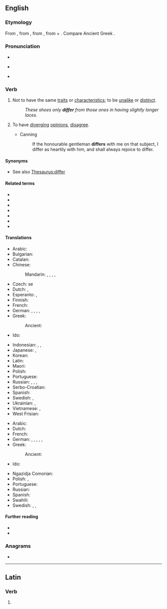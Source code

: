 ==English==

===Etymology===
{{PIE root|en|bʰer}}
From {{etyl|enm|en}} {{m|enm|differen}}, from {{etyl|fro|en}} {{m|fro|differer}}, from {{etyl|la|en}} {{m|la|differō||carry apart, put off, defer; differ}}, from {{m|la|dis-||apart}} + {{m|la|ferō||carry, bear}}. Compare Ancient Greek {{m|grc|διαφέρω}}.

===Pronunciation===
* {{audio|en-us-differ.ogg|Audio (US)|lang=en}}
* {{a|UK}} {{IPA|/ˈdɪfə/|lang=en}}
* {{rhymes|ɪfə(r)|lang=en}}

===Verb===
{{en-verb}}

# {{lb|en|intransitive}} Not to have the same [[trait]]s or [[characteristic]]s; to be [[unalike]] or [[distinct]].
#: ''These shoes only '''differ''' from those ones in having slightly longer laces.''
# {{lb|en|intransitive|people, groups, etc.}} To have [[diverge|diverging]] [[opinion]]s, [[disagree]].
#* Canning
#*: If the honourable gentleman '''differs''' with me on that subject, I differ as heartily with him, and shall always rejoice to differ.

====Synonyms====
* {{sense|to not have the same characteristics}} See also [[Thesaurus:differ]]

====Related terms====
* {{l|en|different}}
* {{l|en|difference}}
* {{l|en|differential}}
* {{l|en|differentiate}}
* {{l|en|differentiation}}
* {{l|en|agree to differ}}
* {{l|en|beg to differ}}

====Translations====
{{trans-top|not to have the same characteristics}}
* Arabic: {{t|ar|اِخْتَلَفَ}}
* Bulgarian: {{t+|bg|различавам|tr=različávam se|alt=различавам се}}
* Catalan: {{t+|ca|diferir}}
* Chinese:
*: Mandarin: {{t+|cmn|不同|tr=bùtóng|sc=Hani}}, {{t+|cmn|差別|sc=Hani}}, {{t+|cmn|差别|tr=chābié|sc=Hani}}, {{t+|cmn|不一樣|sc=Hani}}, {{t+|cmn|不一样|tr=bù yīyàng|sc=Hani}}
* Czech: {{t|cs|lišit}} se
* Dutch: {{t+|nl|verschillen}}, {{t+|nl|afwijken}}
* Esperanto: {{t|eo|malsimili}}, {{t|eo|diferenci}}
* Finnish: {{t+|fi|erota}}
* French: {{t+|fr|différer}}
* German: {{t+|de|unterscheiden|alt=sich unterscheiden}}, {{t+|de|abweichen}}, {{t+|de|differieren}}, {{t|de|verschieden sein}}, {{t|de|nicht übereinstimmen}}
* Greek: {{t+|el|διαφέρω}}
*: Ancient: {{t|grc|διαφέρω}}
* Ido: {{t+|io|diferar}}
{{trans-mid}}
* Indonesian: {{t+|id|beda}}, {{t+|id|beda|alt=berbeda}}, {{t+|id|lain|alt=berlainan}}
* Japanese: {{t+|ja|異なる|tr=ことなる, kotonaru|sc=Jpan}}, {{t+|ja|違う|tr=ちがう, chigau|sc=Jpan}}
* Korean: {{t+|ko|다르다}}
* Latin: {{t|la|differō}}
* Maori: {{t|mi|horo}}
* Polish: {{t+|pl|różnić się}}
* Portuguese: {{t+|pt|diferir}}
* Russian: {{t+|ru|отлича́ться|impf}}, {{t+|ru|отличи́ться|pf}}, {{t+|ru|различа́ться|impf}}, {{t+|ru|различи́ться|pf}}
* Serbo-Croatian: {{t+|sh|razlikovati se}}
* Spanish: {{t+|es|diferir}}
* Swedish: {{t|sv|vara olika}}, {{t+|sv|skilja sig åt}}
* Ukrainian: {{t|uk|відрізня́тися}}, {{t|uk|різни́тися}}
* Vietnamese: {{t+|vi|khác}}, {{t+|vi|giống|alt=không giống}}
* West Frisian: {{t|fy|ferskille}}
{{trans-bottom}}

{{trans-top|to have diverging opinions, disagree}}
* Arabic: {{t|ar|اِخْتَلَفَ}}
* Dutch: {{t+|nl|verschillen}}
* French: {{t+|fr|différer}}
* German: {{t|de|unterschiedlicher Meinung sein}}, {{t|de|sich uneinig sein}}, {{t+|de|streiten}}, {{t|de|verschiedener Meinung sein}}, {{t|de|anderer Meinung sein}}, {{t+|de|uneinig|alt=uneinig werden}}
* Greek: {{t+|el|διαφέρω}}
*: Ancient: {{t|grc|διαφέρω}}
* Ido: {{t+|io|diferar}}
{{trans-mid}}
* Ngazidja Comorian: {{t|zdj|khitalifiana|alt=ukhitalifiana}}
* Polish: {{t|pl|[[nie]] [[zgadzać się]]}}, {{t|pl|[[mieć]] [[inne]] [[zdanie]]}}
* Portuguese: {{t+|pt|divergir}}
* Russian: {{t|ru|расходи́ться во мне́ниях}}
* Spanish: {{t+|es|diferir}}
* Swahili: {{t|sw|khitalifiana|alt=kukhitalifiana}}
* Swedish: {{t|sv|ha en avvikande uppfattning}}, {{t|sv|tycka annorlunda}}, {{t|sv|vara av en annan mening}}
{{trans-bottom}}

====Further reading====
* {{R:Webster 1913}}
* {{R:Century 1911}}

===Anagrams===
* {{anagrams|en|a=deffir|riffed}}

----

==Latin==

===Verb===
{{la-verb-form|differ}}

# {{inflection of|differō||2|s|pres|actv|impr|lang=la}}